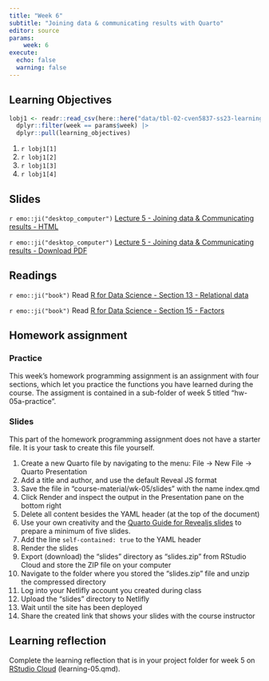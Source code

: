 ```yaml
---
title: "Week 6"
subtitle: "Joining data & communicating results with Quarto"
editor: source
params:
    week: 6
execute: 
  echo: false
  warning: false
---
```


<script defer data-domain="cven5837-ss23.github.io/website" src="https://plausible.io/js/plausible.js"></script>

## Learning Objectives

```r

lobj1 <- readr::read_csv(here::here("data/tbl-02-cven5837-ss23-learning-objectives.csv")) |> 
  dplyr::filter(week == params$week) |>
  dplyr::pull(learning_objectives)

```

1. `r lobj1[1]`
2. `r lobj1[2]`
3. `r lobj1[3]`
4. `r lobj1[4]`

## Slides

`r emo::ji("desktop_computer")` [Lecture 5 - Joining data & Communicating results - HTML](/slides/lec-05-communicate.html) 

`r emo::ji("desktop_computer")` [Lecture 5 - Joining data & Communicating results - Download PDF](https://github.com/cven5837-ss22/website/raw/main/slides/lec-05-communicate.pdf)

## Readings

`r emo::ji("book")` Read [R for Data Science - Section 13 - Relational data](https://r4ds.had.co.nz/relational-data.html)  

`r emo::ji("book")` Read [R for Data Science - Section 15 - Factors](https://r4ds.had.co.nz/factors.html)  

## Homework assignment 

### Practice

This week's homework programming assignment is an assignment with four sections, which let you practice the functions you have learned during the course. The assigment is contained in a sub-folder of week 5 titled "hw-05a-practice".

### Slides

This part of the homework programming assignment does not have a starter file. It is your task to create this file yourself. 

1. Create a new Quarto file by navigating to the menu: File -> New File -> Quarto Presentation 
2. Add a title and author, and use the default Reveal JS format
3. Save the file in "course-material/wk-05/slides" with the name index.qmd
4. Click Render and inspect the output in the Presentation pane on the bottom right
5. Delete all content besides the YAML header (at the top of the document)
6. Use your own creativity and the [Quarto Guide for Revealjs slides](https://quarto.org/docs/presentations/revealjs/) to prepare a minimum of five slides. 
7. Add the line `self-contained: true` to the YAML header
8. Render the slides
9. Export (download) the "slides" directory as "slides.zip" from RStudio Cloud and store the ZIP file on your computer
10. Navigate to the folder where you stored the "slides.zip" file and unzip the compressed directory
11. Log into your Netlifly account you created during class
12. Upload the "slides" directory to Netlifly
13. Wait until the site has been deployed
14. Share the created link that shows your slides with the course instructor
 
## Learning reflection

Complete the learning reflection that is in your project folder for week 5  on [RStudio Cloud](https://rstudio.cloud/spaces/260187/content/all) (learning-05.qmd).  
